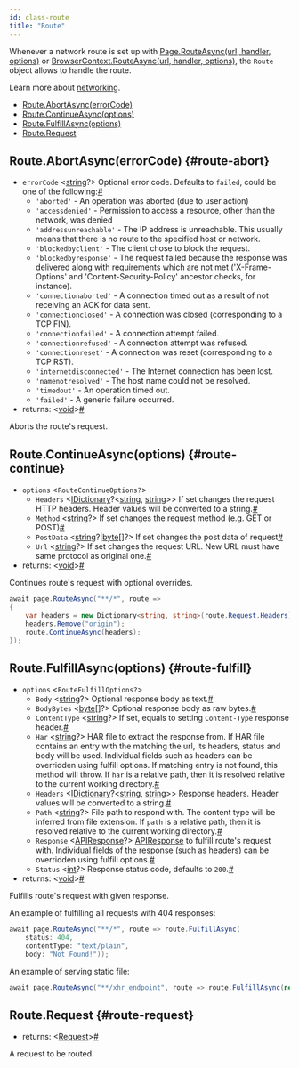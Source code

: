 ```yaml
---
id: class-route
title: "Route"
---
```


Whenever a network route is set up with [Page.RouteAsync(url, handler, options)](./api/class-page.mdx#page-route) or [BrowserContext.RouteAsync(url, handler, options)](./api/class-browsercontext.mdx#browser-context-route), the `Route` object allows to handle the route.

Learn more about [networking](../network.mdx).


- [Route.AbortAsync(errorCode)](./api/class-route.mdx#route-abort)
- [Route.ContinueAsync(options)](./api/class-route.mdx#route-continue)
- [Route.FulfillAsync(options)](./api/class-route.mdx#route-fulfill)
- [Route.Request](./api/class-route.mdx#route-request)

## Route.AbortAsync(errorCode) {#route-abort}
- `errorCode`<a aria-hidden="true" tabindex="-1" class="list-anchor-link" id="route-abort-option-error-code"/> &#60;[string]?&#62; Optional error code. Defaults to `failed`, could be one of the following:<a href="#route-abort-option-error-code" class="list-anchor">#</a>
  * `'aborted'` - An operation was aborted (due to user action)
  * `'accessdenied'` - Permission to access a resource, other than the network, was denied
  * `'addressunreachable'` - The IP address is unreachable. This usually means that there is no route to the specified host or network.
  * `'blockedbyclient'` - The client chose to block the request.
  * `'blockedbyresponse'` - The request failed because the response was delivered along with requirements which are not met ('X-Frame-Options' and 'Content-Security-Policy' ancestor checks, for instance).
  * `'connectionaborted'` - A connection timed out as a result of not receiving an ACK for data sent.
  * `'connectionclosed'` - A connection was closed (corresponding to a TCP FIN).
  * `'connectionfailed'` - A connection attempt failed.
  * `'connectionrefused'` - A connection attempt was refused.
  * `'connectionreset'` - A connection was reset (corresponding to a TCP RST).
  * `'internetdisconnected'` - The Internet connection has been lost.
  * `'namenotresolved'` - The host name could not be resolved.
  * `'timedout'` - An operation timed out.
  * `'failed'` - A generic failure occurred.
- returns:<a aria-hidden="true" tabindex="-1" class="list-anchor-link" id="route-abort-return"/> &#60;[void]&#62;<a href="#route-abort-return" class="list-anchor">#</a>

Aborts the route's request.

## Route.ContinueAsync(options) {#route-continue}
- `options` &#60;`RouteContinueOptions?`&#62;
  - `Headers`<a aria-hidden="true" tabindex="-1" class="list-anchor-link" id="route-continue-option-headers"/> &#60;[IDictionary]?<[string], [string]>&#62; If set changes the request HTTP headers. Header values will be converted to a string.<a href="#route-continue-option-headers" class="list-anchor">#</a>
  - `Method`<a aria-hidden="true" tabindex="-1" class="list-anchor-link" id="route-continue-option-method"/> &#60;[string]?&#62; If set changes the request method (e.g. GET or POST)<a href="#route-continue-option-method" class="list-anchor">#</a>
  - `PostData`<a aria-hidden="true" tabindex="-1" class="list-anchor-link" id="route-continue-option-post-data"/> &#60;[string]?|[byte]&#91;&#93;?&#62; If set changes the post data of request<a href="#route-continue-option-post-data" class="list-anchor">#</a>
  - `Url`<a aria-hidden="true" tabindex="-1" class="list-anchor-link" id="route-continue-option-url"/> &#60;[string]?&#62; If set changes the request URL. New URL must have same protocol as original one.<a href="#route-continue-option-url" class="list-anchor">#</a>
- returns:<a aria-hidden="true" tabindex="-1" class="list-anchor-link" id="route-continue-return"/> &#60;[void]&#62;<a href="#route-continue-return" class="list-anchor">#</a>

Continues route's request with optional overrides.

```csharp
await page.RouteAsync("**/*", route =>
{
    var headers = new Dictionary<string, string>(route.Request.Headers) { { "foo", "bar" } };
    headers.Remove("origin");
    route.ContinueAsync(headers);
});
```

## Route.FulfillAsync(options) {#route-fulfill}
- `options` &#60;`RouteFulfillOptions?`&#62;
  - `Body`<a aria-hidden="true" tabindex="-1" class="list-anchor-link" id="route-fulfill-option-body"/> &#60;[string]?&#62; Optional response body as text.<a href="#route-fulfill-option-body" class="list-anchor">#</a>
  - `BodyBytes`<a aria-hidden="true" tabindex="-1" class="list-anchor-link" id="route-fulfill-option-body-bytes"/> &#60;[byte]&#91;&#93;?&#62; Optional response body as raw bytes.<a href="#route-fulfill-option-body-bytes" class="list-anchor">#</a>
  - `ContentType`<a aria-hidden="true" tabindex="-1" class="list-anchor-link" id="route-fulfill-option-content-type"/> &#60;[string]?&#62; If set, equals to setting `Content-Type` response header.<a href="#route-fulfill-option-content-type" class="list-anchor">#</a>
  - `Har`<a aria-hidden="true" tabindex="-1" class="list-anchor-link" id="route-fulfill-option-har"/> &#60;[string]?&#62; HAR file to extract the response from. If HAR file contains an entry with the matching the url, its headers, status and body will be used. Individual fields such as headers can be overridden using fulfill options. If matching entry is not found, this method will throw. If `har` is a relative path, then it is resolved relative to the current working directory.<a href="#route-fulfill-option-har" class="list-anchor">#</a>
  - `Headers`<a aria-hidden="true" tabindex="-1" class="list-anchor-link" id="route-fulfill-option-headers"/> &#60;[IDictionary]?<[string], [string]>&#62; Response headers. Header values will be converted to a string.<a href="#route-fulfill-option-headers" class="list-anchor">#</a>
  - `Path`<a aria-hidden="true" tabindex="-1" class="list-anchor-link" id="route-fulfill-option-path"/> &#60;[string]?&#62; File path to respond with. The content type will be inferred from file extension. If `path` is a relative path, then it is resolved relative to the current working directory.<a href="#route-fulfill-option-path" class="list-anchor">#</a>
  - `Response`<a aria-hidden="true" tabindex="-1" class="list-anchor-link" id="route-fulfill-option-response"/> &#60;[APIResponse]?&#62; [APIResponse] to fulfill route's request with. Individual fields of the response (such as headers) can be overridden using fulfill options.<a href="#route-fulfill-option-response" class="list-anchor">#</a>
  - `Status`<a aria-hidden="true" tabindex="-1" class="list-anchor-link" id="route-fulfill-option-status"/> &#60;[int]?&#62; Response status code, defaults to `200`.<a href="#route-fulfill-option-status" class="list-anchor">#</a>
- returns:<a aria-hidden="true" tabindex="-1" class="list-anchor-link" id="route-fulfill-return"/> &#60;[void]&#62;<a href="#route-fulfill-return" class="list-anchor">#</a>

Fulfills route's request with given response.

An example of fulfilling all requests with 404 responses:

```csharp
await page.RouteAsync("**/*", route => route.FulfillAsync(
    status: 404,
    contentType: "text/plain",
    body: "Not Found!"));
```

An example of serving static file:

```csharp
await page.RouteAsync("**/xhr_endpoint", route => route.FulfillAsync(new RouteFulfillOptions { Path = "mock_data.json" }));
```

## Route.Request {#route-request}
- returns:<a aria-hidden="true" tabindex="-1" class="list-anchor-link" id="route-request-return"/> &#60;[Request]&#62;<a href="#route-request-return" class="list-anchor">#</a>

A request to be routed.

[Accessibility]: ./api/class-accessibility.mdx "Accessibility"
[APIRequest]: ./api/class-apirequest.mdx "APIRequest"
[APIRequestContext]: ./api/class-apirequestcontext.mdx "APIRequestContext"
[APIResponse]: ./api/class-apiresponse.mdx "APIResponse"
[Browser]: ./api/class-browser.mdx "Browser"
[BrowserContext]: ./api/class-browsercontext.mdx "BrowserContext"
[BrowserType]: ./api/class-browsertype.mdx "BrowserType"
[ConsoleMessage]: ./api/class-consolemessage.mdx "ConsoleMessage"
[Dialog]: ./api/class-dialog.mdx "Dialog"
[Download]: ./api/class-download.mdx "Download"
[ElementHandle]: ./api/class-elementhandle.mdx "ElementHandle"
[FileChooser]: ./api/class-filechooser.mdx "FileChooser"
[FormData]: ./api/class-formdata.mdx "FormData"
[Frame]: ./api/class-frame.mdx "Frame"
[FrameLocator]: ./api/class-framelocator.mdx "FrameLocator"
[JSHandle]: ./api/class-jshandle.mdx "JSHandle"
[Keyboard]: ./api/class-keyboard.mdx "Keyboard"
[Locator]: ./api/class-locator.mdx "Locator"
[LocatorAssertions]: ./test-assertions.mdx "LocatorAssertions"
[Mouse]: ./api/class-mouse.mdx "Mouse"
[Page]: ./api/class-page.mdx "Page"
[PageAssertions]: ./test-assertions.mdx "PageAssertions"
[Playwright]: ./api/class-playwright.mdx "Playwright"
[PlaywrightAssertions]: ./test-assertions.mdx "PlaywrightAssertions"
[Request]: ./api/class-request.mdx "Request"
[Response]: ./api/class-response.mdx "Response"
[Route]: ./api/class-route.mdx "Route"
[Selectors]: ./api/class-selectors.mdx "Selectors"
[TimeoutError]: ./api/class-timeouterror.mdx "TimeoutError"
[Touchscreen]: ./api/class-touchscreen.mdx "Touchscreen"
[Tracing]: ./api/class-tracing.mdx "Tracing"
[Video]: ./api/class-video.mdx "Video"
[WebSocket]: ./api/class-websocket.mdx "WebSocket"
[WebSocketFrame]: ./api/class-websocketframe.mdx "WebSocketFrame"
[Worker]: ./api/class-worker.mdx "Worker"
[Element]: https://developer.mozilla.org/en-US/docs/Web/API/element "Element"
[EvaluationArgument]: ./evaluating.mdx#evaluation-argument "EvaluationArgument"
[Promise]: https://developer.mozilla.org/en-US/docs/Web/JavaScript/Reference/Global_Objects/Promise "Promise"
[iterator]: https://developer.mozilla.org/en-US/docs/Web/JavaScript/Reference/Iteration_protocols "Iterator"
[origin]: https://developer.mozilla.org/en-US/docs/Glossary/Origin "Origin"
[selector]: https://developer.mozilla.org/en-US/docs/Web/CSS/CSS_Selectors "selector"
[Serializable]: https://developer.mozilla.org/en-US/docs/Web/JavaScript/Reference/Global_Objects/JSON/stringify#Description "Serializable"
[UIEvent.detail]: https://developer.mozilla.org/en-US/docs/Web/API/UIEvent/detail "UIEvent.detail"
[UnixTime]: https://en.wikipedia.org/wiki/Unix_time "Unix Time"
[xpath]: https://developer.mozilla.org/en-US/docs/Web/XPath "xpath"

[bool]: https://docs.microsoft.com/en-us/dotnet/api/system.boolean "bool"
[double]: https://docs.microsoft.com/en-us/dotnet/api/system.double "double"
[byte]: https://docs.microsoft.com/en-us/dotnet/api/system.byte "byte"
[int]: https://docs.microsoft.com/en-us/dotnet/api/system.int32 "int"
[void]: https://docs.microsoft.com/en-us/dotnet/csharp/language-reference/builtin-types/void "void"
[string]: https://docs.microsoft.com/en-us/dotnet/api/system.string "string"
[URL]: https://nodejs.org/api/url.html "URL"
[Regex]: https://docs.microsoft.com/en-us/dotnet/api/system.text.regularexpressions.regex "Regex"

[Action]: https://docs.microsoft.com/en-us/dotnet/api/system.action-1 "Action"
[Func]: https://docs.microsoft.com/en-us/dotnet/api/system.func-2 "Func"
[IEnumerable]: https://docs.microsoft.com/en-us/dotnet/api/system.collections.ienumerable "IEnumerable"
[IDictionary]: https://docs.microsoft.com/en-us/dotnet/api/system.collections.idictionary "IDictionary"
[Task]: https://docs.microsoft.com/en-us/dotnet/api/system.threading.tasks.task?view=net-5.0 "Task"
[IReadOnlyDictionary]: https://docs.microsoft.com/en-us/dotnet/api/system.collections.generic.ireadonlydictionary-2 "IReadOnlyDictionary"
[JsonElement]: https://docs.microsoft.com/en-us/dotnet/api/system.text.json.jsonelement "JsonElement"

[all available image tags]: https://mcr.microsoft.com/v2/playwright/tags/list "all available image tags"
[Docker Hub]: https://hub.docker.com/_/microsoft-playwright "Docker Hub"
[Dockerfile.focal]: https://github.com/microsoft/playwright/blob/master/utils/docker/Dockerfile.focal "Dockerfile.focal"
